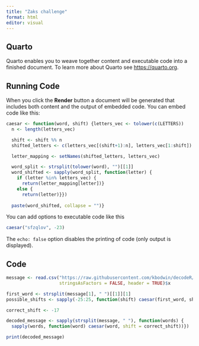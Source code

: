 ```yaml
---
title: "Zaks challenge"
format: html
editor: visual
---
```


## Quarto

Quarto enables you to weave together content and executable code into a finished document. To learn more about Quarto see <https://quarto.org>.

## Running Code

When you click the **Render** button a document will be generated that includes both content and the output of embedded code. You can embed code like this:

```r
caesar <- function(word, shift) {letters_vec <- tolower(c(LETTERS))
  n <- length(letters_vec)

  shift <- shift %% n
  shifted_letters <- c(letters_vec[(shift+1):n], letters_vec[1:shift])

  letter_mapping <- setNames(shifted_letters, letters_vec)

  word_split <- strsplit(tolower(word), "")[[1]]
  word_shifted <- sapply(word_split, function(letter) {
    if (letter %in% letters_vec) {
      return(letter_mapping[letter])} 
    else {
      return(letter)}})
  
  paste(word_shifted, collapse = "")}
```

You can add options to executable code like this

```r
caesar("sfzqlov", -23)
```

The `echo: false` option disables the printing of code (only output is displayed).

## Code

```r
message <- read.csv("https://raw.githubusercontent.com/kbodwin/decodeR/master/general/message_encrypted.txt",
                    stringsAsFactors = FALSE, header = TRUE)$x
```

```r
first_word <- strsplit(message[1], " ")[[1]][1]
possible_shifts <- sapply(-25:25, function(shift) caesar(first_word, shift))

correct_shift <- -17
```

```r
decoded_message <- sapply(strsplit(message, " "), function(words) {
  sapply(words, function(word) caesar(word, shift = correct_shift))}) |> unlist() |> paste(collapse = " ")

print(decoded_message)
```
